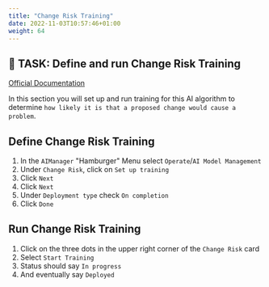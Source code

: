 ```yaml
---
title: "Change Risk Training"
date: 2022-11-03T10:57:46+01:00
weight: 64
---
```




## 🚀 TASK: Define and run Change Risk Training

[Official Documentation](https://www.ibm.com/docs/en/cloud-paks/cloud-pak-watson-aiops/3.5.0?topic=algorithms-change-risk)


In this section you will set up and run training for this AI algorithm to determine `how likely it is that a proposed change would cause a problem`.



<Accordion>
<AccordionItem title="Need Help?">




## Define Change Risk Training


1. In the `AIManager` "Hamburger" Menu select `Operate`/`AI Model Management`
1. Under `Change Risk`, click on `Set up training`
1. Click `Next`
1. Click `Next`
1. Under `Deployment type` check `On completion`
1. Click `Done`



## Run Change Risk Training
1. Click on the three dots in the upper right corner of the `Change Risk` card
1. Select `Start Training`
1. Status should say `In progress`
1. And eventually say `Deployed`


</AccordionItem>
</Accordion>
